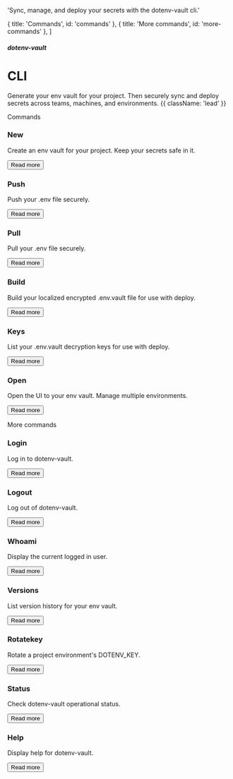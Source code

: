 
  'Sync, manage, and deploy your secrets with the dotenv-vault cli.'

  { title: 'Commands', id: 'commands' },
  { title: 'More commands', id: 'more-commands' },
]

##### dotenv-vault
# CLI

Generate your env vault for your project. Then securely sync and deploy secrets across teams, machines, and environments. {{ className: 'lead' }}

<div className="my-16 xl:max-w-none">
  <Heading level={2} id="commands" className="hidden">
    Commands
  </Heading>
  <div className="not-prose mt-0 grid grid-cols-1 gap-x-6 gap-y-10 sm:grid-cols-2 xl:max-w-none xl:grid-cols-3">
    <div key="New" className="flex flex-row-reverse gap-6">
      <div className="flex-auto">
        <h3 className="text-sm font-semibold text-zinc-900 dark:text-white">
          New
        </h3>
        <p className="mt-1 text-sm text-zinc-600 dark:text-zinc-400">Create an env vault for your project. Keep your secrets safe in it.</p>
        <p className="mt-4"><Button href="/docs/dotenv-vault/new" variant="text" arrow="right">Read more</Button></p>
      </div>
      <SafeIcon className="h-7 w-7 text-zinc-500 dark:text-zinc-500"/>
    </div>
    <div key="Push" className="flex flex-row-reverse gap-6">
      <div className="flex-auto">
        <h3 className="text-sm font-semibold text-zinc-900 dark:text-white">
          Push
        </h3>
        <p className="mt-1 text-sm text-zinc-600 dark:text-zinc-400">Push your .env file securely.</p>
        <p className="mt-4"><Button href="/docs/dotenv-vault/push" variant="text" arrow="right">Read more</Button></p>
      </div>
      <ArrowUpIcon className="h-4 w-4 text-zinc-500 dark:text-zinc-500"/>
    </div>
    <div key="Pull" className="flex flex-row-reverse gap-6">
      <div className="flex-auto">
        <h3 className="text-sm font-semibold text-zinc-900 dark:text-white">
          Pull
        </h3>
        <p className="mt-1 text-sm text-zinc-600 dark:text-zinc-400">Pull your .env file securely.</p>
        <p className="mt-4"><Button href="/docs/dotenv-vault/pull" variant="text" arrow="right">Read more</Button></p>
      </div>
      <ArrowDownIcon className="h-4 w-4 text-zinc-500 dark:text-zinc-500"/>
    </div>
    <div key="Build" className="flex flex-row-reverse gap-6">
      <div className="flex-auto">
        <h3 className="text-sm font-semibold text-zinc-900 dark:text-white">
          Build
        </h3>
        <p className="mt-1 text-sm text-zinc-600 dark:text-zinc-400">Build your localized encrypted .env.vault file for use with deploy.</p>
        <p className="mt-4"><Button href="/docs/dotenv-vault/build" variant="text" arrow="right">Read more</Button></p>
      </div>
      <ShieldLockIcon className="h-6 w-6 text-zinc-500 dark:text-zinc-500"/>
    </div>
    <div key="Keys" className="flex flex-row-reverse gap-6">
      <div className="flex-auto">
        <h3 className="text-sm font-semibold text-zinc-900 dark:text-white">
          Keys
        </h3>
        <p className="mt-1 text-sm text-zinc-600 dark:text-zinc-400">List your .env.vault decryption keys for use with deploy.</p>
        <p className="mt-4"><Button href="/docs/dotenv-vault/keys" variant="text" arrow="right">Read more</Button></p>
      </div>
      <KeyIcon className="h-6 w-6 text-zinc-500 dark:text-zinc-500"/>
    </div>
    <div key="Open" className="flex flex-row-reverse gap-6">
      <div className="flex-auto">
        <h3 className="text-sm font-semibold text-zinc-900 dark:text-white">
          Open
        </h3>
        <p className="mt-1 text-sm text-zinc-600 dark:text-zinc-400">Open the UI to your env vault. Manage multiple environments.</p>
        <p className="mt-4"><Button href="/docs/dotenv-vault/open" variant="text" arrow="right">Read more</Button></p>
      </div>
      <PencilSquareIcon className="h-5 w-5 text-zinc-500 dark:text-zinc-500"/>
    </div>
  </div>
</div>

<div className="my-16 xl:max-w-none">
  <Heading level={2} id="more-commands">
    More commands
  </Heading>
  <div className="not-prose mt-4 grid grid-cols-1 gap-x-6 gap-y-10 border-t border-zinc-900/5 pt-10 dark:border-white/5 sm:grid-cols-2 xl:max-w-none xl:grid-cols-3">
    <div key="Login" className="flex flex-row-reverse gap-6">
      <div className="flex-auto">
        <h3 className="text-sm font-semibold text-zinc-900 dark:text-white">
          Login
        </h3>
        <p className="mt-1 text-sm text-zinc-600 dark:text-zinc-400">Log in to dotenv-vault.</p>
        <p className="mt-4"><Button href="/docs/dotenv-vault/login" variant="text" arrow="right">Read more</Button></p>
      </div>
    </div>
    <div key="Logout" className="flex flex-row-reverse gap-6">
      <div className="flex-auto">
        <h3 className="text-sm font-semibold text-zinc-900 dark:text-white">
          Logout
        </h3>
        <p className="mt-1 text-sm text-zinc-600 dark:text-zinc-400">Log out of dotenv-vault.</p>
        <p className="mt-4"><Button href="/docs/dotenv-vault/logout" variant="text" arrow="right">Read more</Button></p>
      </div>
    </div>
    <div key="Whoami" className="flex flex-row-reverse gap-6">
      <div className="flex-auto">
        <h3 className="text-sm font-semibold text-zinc-900 dark:text-white">
          Whoami
        </h3>
        <p className="mt-1 text-sm text-zinc-600 dark:text-zinc-400">Display the current logged in user.</p>
        <p className="mt-4"><Button href="/docs/dotenv-vault/whoami" variant="text" arrow="right">Read more</Button></p>
      </div>
    </div>
    <div key="Versions" className="flex flex-row-reverse gap-6">
      <div className="flex-auto">
        <h3 className="text-sm font-semibold text-zinc-900 dark:text-white">
          Versions
        </h3>
        <p className="mt-1 text-sm text-zinc-600 dark:text-zinc-400">List version history for your env vault.</p>
        <p className="mt-4"><Button href="/docs/dotenv-vault/versions" variant="text" arrow="right">Read more</Button></p>
      </div>
    </div>
    <div key="RotateKey" className="flex flex-row-reverse gap-6">
      <div className="flex-auto">
        <h3 className="text-sm font-semibold text-zinc-900 dark:text-white">
          Rotatekey
        </h3>
        <p className="mt-1 text-sm text-zinc-600 dark:text-zinc-400">Rotate a project environment's DOTENV_KEY.</p>
        <p className="mt-4"><Button href="/docs/dotenv-vault/rotatekey" variant="text" arrow="right">Read more</Button></p>
      </div>
    </div>
    <div key="Status" className="flex flex-row-reverse gap-6">
      <div className="flex-auto">
        <h3 className="text-sm font-semibold text-zinc-900 dark:text-white">
          Status
        </h3>
        <p className="mt-1 text-sm text-zinc-600 dark:text-zinc-400">Check dotenv-vault operational status.</p>
        <p className="mt-4"><Button href="/docs/dotenv-vault/status" variant="text" arrow="right">Read more</Button></p>
      </div>
    </div>
    <div key="Help" className="flex flex-row-reverse gap-6">
      <div className="flex-auto">
        <h3 className="text-sm font-semibold text-zinc-900 dark:text-white">
          Help
        </h3>
        <p className="mt-1 text-sm text-zinc-600 dark:text-zinc-400">Display help for dotenv-vault.</p>
        <p className="mt-4"><Button href="/docs/dotenv-vault/help" variant="text" arrow="right">Read more</Button></p>
      </div>
    </div>
  </div>
</div>
